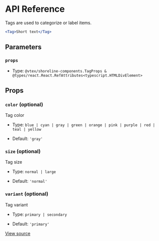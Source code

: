 # API Reference

Tags are used to categorize or label items.

```jsx
<Tag>Short text</Tag>
```

## Parameters

### `props`

- Type: `@vtex/shoreline-components.TagProps & @types/react.React.RefAttributes<typescript.HTMLDivElement>`

## Props

### `color` (optional)

Tag color

- Type: `blue | cyan | gray | green | orange | pink | purple | red | teal | yellow`

- Default: `'gray'`

### `size` (optional)

Tag size

- Type: `normal | large`

- Default: `'normal'`

### `variant` (optional)

Tag variant

- Type: `primary | secondary`

- Default: `'primary'`

[View source](https://github.com/vtex/shoreline/blob/68b132697/packages/components/src/tag/tag.tsx#L10)
